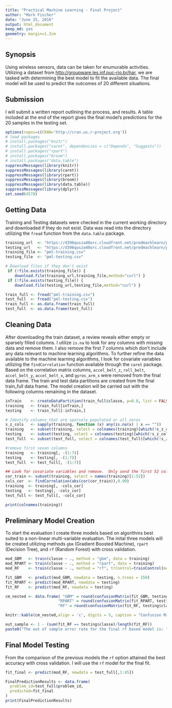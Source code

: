 ```yaml
---
title: "Practical Machine Learning - Final Project"
author: "Mark Fischer"
date: "June 25, 2016"
output: html_document
keep_md: yes
geometry: margin=1.2cm
---
```

## Synopsis
Using wireless sensors, data can be taken for enumurable activities.  Utilizing a dataset from <http://groupware.les.inf.puc-rio.br/har>, we are tasked with determining the best model to fit the available data.  The final model will be used to predict the outcomes of 20 different situations.

## Submission
I will submit a written report outlining the process, and results.  A table included at the end of the report gives the final model's predictions for the 20 samples in the testing set.

```r
options(repos=c(CRAN='http://cran.us.r-project.org'))
# load packages
# install.packages("knitr")
# install.packages("caret", dependencies = c("Depends", "Suggests"))
# install.packages("rpart")
# install.packages("broom")
# install.packages("data.table")
suppressMessages(library(knitr))
suppressMessages(library(caret))
suppressMessages(library(rpart))
suppressMessages(library(broom))
suppressMessages(library(data.table))
suppressMessages(library(dplyr))
set.seed(4578)
```

## Getting Data
Training and Testing datasets were checked in the current working directory and downloaded if they do not exist. Data was read into the directory utilizing the `fread` function from the `data.table` package.

```r
training_url  <- "https://d396qusza40orc.cloudfront.net/predmachlearn/pml-training.csv"
testing_url   <- "https://d396qusza40orc.cloudfront.net/predmachlearn/pml-testing.csv"
training_file <- "pml-training.csv"
testing_file  <- "pml-testing.csv"

# Download files if they don't exist
 if (!file.exists(training_file)) {
    download.file(training_url,training_file,method="curl") }
 if (!file.exists(testing_file)) {
    download.file(testing_url,testing_file,method="curl") }

train_full <- fread("pml-training.csv")
test_full  <- fread("pml-testing.csv")
train_full <- as.data.frame(train_full)
test_full  <- as.data.frame(test_full)
```

## Cleaning Data
After downloading the train dataset, a review reveals either empty or sparsely filled columns. I utilize `is.na` to look for any columns with missing data and remove them.  I also remove the first 7 columns which don't include any data relevant to machine learning algorithms.
To further refine the data available to the machine learning algorithms, I look for covariate variables utilizing the `findCorrelation` function available through the `caret` package. Based on the correlation matrix columns, `accel_belt_z`, `roll_belt`, `accel_belt_y`, `accel_belt_x`, and `gyros_arm_x` were removed from the final data frame.  The train and test data partitions are created from the final train_full data frame.  The model creation will be carried out with the following columns remaining in the dataset.

```r
inTrain    <- createDataPartition(train_full$classe, p=0.8, list = FALSE)
training   <- train_full[inTrain,]
testing    <- train_full[-inTrain,]

# Identify columns that are sparsely populated or all zeros
s_z_cols   <- sapply(training, function (x) any(is.na(x) | x == ""))
training   <- subset(training, select = colnames(training)[which(!s_z_cols)])
testing    <- subset(testing, select = colnames(testing)[which(!s_z_cols)])
test_full  <- subset(test_full, select = colnames(test_full)[which(!s_z_cols)])

#remove first seven columns
training   <- training[, -(1:7)]
testing    <- testing[, -(1:7)]
test_full  <- test_full[, -(1:7)]

## Look for covariate variables and remove.  Only send the first 52 columns, skip the classe column
cor_train <- subset(training, select = names(training)[1:52])
cols_cor  <- findCorrelation(abs(cor(cor_train)),0.90)
training  <- training[, -cols_cor]
testing   <- testing[, -cols_cor]
test_full <- test_full[, -cols_cor]

print(colnames(training))
```

## Preliminary Model Creation
To start the evaluation I create three models based on algorithms best suited to a non-linear multi-variable evaluation.  The inital three models will be created utilizing methods `gbm` (Gradient Boosted Machine), `rpart` (Decision Tree), and `rf` (Random Forest) with cross validation.

```r
mod_GBM   <- train(classe ~ ., method = "gbm", data = training)
mod_RPART <- train(classe ~ ., method = "rpart", data = training)
mod_RF    <- train(classe ~ ., method = "rf", trControl=trainControl(method ="repeatedcv",number = 4,repeats = 4),data = training)

fit_GBM   <- predict(mod_GBM, newdata = testing, n.trees = 150)
fit_RPART <- predict(mod_RPART, newdata = testing)
fit_RF    <- predict(mod_RF, newdata = testing)

cm_nested <- data.frame( "GBM" = round(confusionMatrix(fit_GBM, testing$classe)$overall, digits = 5), 
                       "RPART" = round(confusionMatrix(fit_RPART, testing$classe)$overall, digits = 5),
                       "RF" = round(confusionMatrix(fit_RF, testing$classe)$overall, digits = 5))
```

```r
knitr::kable(cm_nested,align = 'c', digits = 5, caption = "Confusion Matrix Summary for GBM, RPART, and RF")

out_sample <- 1 - (sum(fit_RF == testing$classe)/length(fit_RF))
paste0("The out of sample error rate for the final rf based model is: ", round(out_sample, digits = 2), "%")
```

## Final Model Testing
From the comparison of the previous models the `rf` option attained the best accuracy with cross validation.  I will use the `rf` model for the final fit.

```r

fit_final <- predict(mod_RF, newdata = test_full[,1:45])

FinalPredictionResults <- data.frame(
  problem_id=test_full$problem_id,
  predicted=fit_final
)
print(FinalPredictionResults)
```